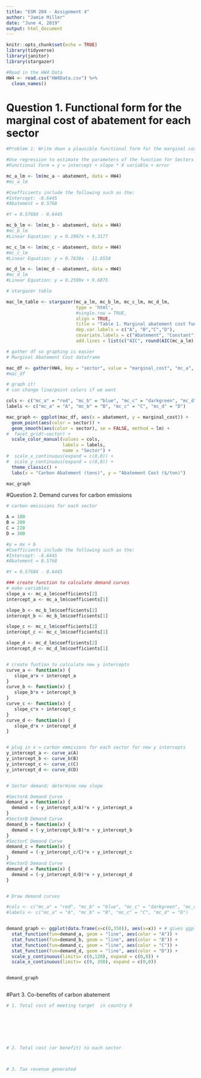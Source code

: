 ```yaml
---
title: "ESM 204 - Assignment 4"
author: "Jamie Miller"
date: "June 4, 2019"
output: html_document
---
```


```r
knitr::opts_chunk$set(echo = TRUE)
library(tidyverse)
library(janitor)
library(stargazer)

```

```r
#Read in the HW4 Data 
HW4 <- read.csv("HW4Data.csv") %>% 
  clean_names()
```

# Question 1. Functional form for the marginal cost of abatement for each sector
```r
#Problem 1: Write down a plausible functional form for the marginal cost of abatement for sector A. Use regression analysis to estimate the parameters of that function.

#Use regression to estimate the parameters of the function for Sectors A, B, C, and D 
#Functional Form = y = intercept + slope * X variable + error 

mc_a_lm <- lm(mc_a ~ abatement, data = HW4)
#mc_a_lm

#Coefficients include the following such as the: 
#Intercept: -8.6445 
#Abatement = 0.5768 

#Y = 0.5768X - 8.6445 

mc_b_lm <- lm(mc_b ~ abatement, data = HW4)
#mc_b_lm
#Linear Equation: y = 0.1987x + 9.3177 

mc_c_lm <- lm(mc_c ~ abatement, data = HW4)
#mc_c_lm
#Linear Equation: y = 0.7838x - 11.6550 

mc_d_lm <- lm(mc_d ~ abatement, data = HW4)
#mc_d_lm
#Linear Equation: y = 0.2599x + 9.6875
```

```r
# stargazer table

mac_lm_table <- stargazer(mc_a_lm, mc_b_lm, mc_c_lm, mc_d_lm,
                          type = 'html', 
                          #single.row = TRUE,
                          align = TRUE,
                          title = "Table 1. Marginal abatement cost function for each sector.",
                          dep.var.labels = c("A", "B","C","D"), 
                          covariate.labels = c("Abatement", "Constant"),
                          add.lines = list(c("AIC", round(AIC(mc_a_lm),1), round(AIC(mc_b_lm),1), round(AIC(mc_c_lm),1), round(AIC(mc_d_lm),1))))
```

```r
# gather df so graphing is easier
# Marginal Abatement Cost dataframe

mac_df <- gather(HW4, key = "sector", value = "marginal_cost", "mc_a", "mc_b", "mc_c", "mc_d")
#mac_df
```

```r
# graph it!
# can change line/point colors if we want

cols <- c("mc_a" = "red", "mc_b" = "blue", "mc_c" = "darkgreen", "mc_d" = "orange")
labels <- c("mc_a" = "A", "mc_b" = "B", "mc_c" = "C", "mc_d" = "D")

mac_graph <- ggplot(mac_df, aes(x = abatement, y = marginal_cost)) +
  geom_point(aes(color = sector)) +
  geom_smooth(aes(color = sector), se = FALSE, method = lm) +
#  facet_grid(~sector) +
  scale_color_manual(values = cols,
                     labels = labels,
                     name = "Sector") + 
#  scale_x_continuous(expand = c(0,0)) +
#  scale_y_continuous(expand = c(0,0)) +
  theme_classic() + 
  labs(x = "Carbon Abatement (tons)", y = "Abatement Cost ($/ton)")

mac_graph
```

#Question 2. Demand curves for carbon emissions
```r
# carbon emissions for each sector

A = 180
B = 200
C = 220
D = 300

#y = mx + b
#Coefficients include the following such as the: 
#Intercept: -8.6445 
#Abatement = 0.5768 

#Y = 0.5768X - 8.6445 

### create function to calculate demand curves
# make variables
slope_a <- mc_a_lm$coefficients[2]
intercept_a <- mc_a_lm$coefficients[1]

slope_b <- mc_b_lm$coefficients[2]
intercept_b <- mc_b_lm$coefficients[1]

slope_c <- mc_c_lm$coefficients[2]
intercept_c <- mc_c_lm$coefficients[1]

slope_d <- mc_d_lm$coefficients[2]
intercept_d <- mc_d_lm$coefficients[1]


# create funtion to calculate new y intercepts
curve_a <- function(x) {
   slope_a*x + intercept_a
}
curve_b <- function(x) {
   slope_b*x + intercept_b
}
curve_c <- function(x) {
   slope_c*x + intercept_c
}
curve_d <- function(x) {
   slope_d*x + intercept_d
}


# plug in x = carbon emmisions for each sector for new y intercepts
y_intercept_a <- curve_a(A)
y_intercept_b <- curve_b(B)
y_intercept_c <- curve_c(C)
y_intercept_d <- curve_d(D)


# Sector demand; determine new slope 

#SectorA Demand Curve
demand_a = function(x) {
  demand = (-y_intercept_a/A)*x + y_intercept_a
}
#SectorB Demand Curve
demand_b = function(x) {
  demand = (-y_intercept_b/B)*x + y_intercept_b
}
#SectorC Demand Curve
demand_c = function(x) {
  demand = (-y_intercept_c/C)*x + y_intercept_c
}
#SectorD Demand Curve
demand_d = function(x) {
  demand = (-y_intercept_d/D)*x + y_intercept_d
}



```


```r
# Draw demand curves

#cols <- c("mc_a" = "red", "mc_b" = "blue", "mc_c" = "darkgreen", "mc_d" = "orange")
#labels <- c("mc_a" = "A", "mc_b" = "B", "mc_c" = "C", "mc_d" = "D")


demand_graph <- ggplot(data.frame(x=c(0,350)), aes(x=x)) + # gives ggplot something to graph
  stat_function(fun=demand_a, geom = "line", aes(color = "A")) +
  stat_function(fun=demand_b, geom = "line", aes(color = "B")) +
  stat_function(fun=demand_c, geom = "line", aes(color = "C")) +
  stat_function(fun=demand_d, geom = "line", aes(color = "D")) +
  scale_y_continuous(limits= c(0,120), expand = c(0,0)) +
  scale_x_continuous(limits= c(0, 350), expand = c(0,0))


demand_graph



```


#Part 3. Co-benefits of carbon abatement
```r
# 1. Total cost of meeting target  in country X








```




```r
# 2. Total cost (or benefit) to each sector




```


```r
# 3. Tax revenue generated




```





































